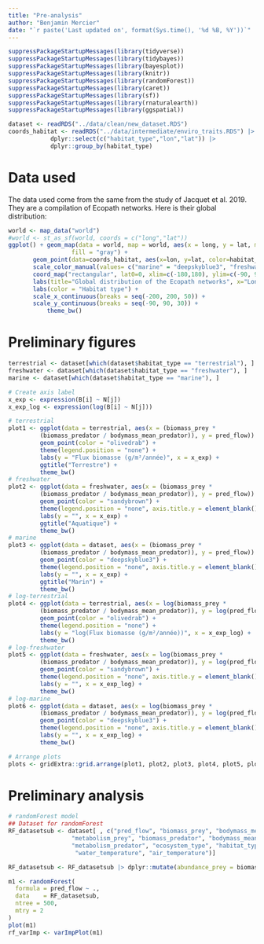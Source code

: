 ```yaml
---
title: "Pre-analysis"
author: "Benjamin Mercier"
date: "`r paste('Last updated on', format(Sys.time(), '%d %B, %Y'))`"
---
```


<!-- Load nedeed libraries -->
```r
suppressPackageStartupMessages(library(tidyverse))
suppressPackageStartupMessages(library(tidybayes))
suppressPackageStartupMessages(library(bayesplot))
suppressPackageStartupMessages(library(knitr))
suppressPackageStartupMessages(library(randomForest))
suppressPackageStartupMessages(library(caret))
suppressPackageStartupMessages(library(sf))
suppressPackageStartupMessages(library(rnaturalearth))
suppressPackageStartupMessages(library(ggspatial))

```

<!-- Load the data --> 
```r
dataset <- readRDS("../data/clean/new_dataset.RDS")
coords_habitat <- readRDS("../data/intermediate/enviro_traits.RDS") |>
			dplyr::select(c("habitat_type","lon","lat")) |>
			dplyr::group_by(habitat_type)
```

# Data used
The data used come from the same from the study of Jacquet et al. 2019. They are a compilation of Ecopath networks. Here is their global distribution:

```r
world <- map_data("world")
#world <- st_as_sf(world, coords = c("long","lat"))
ggplot() + geom_map(data = world, map = world, aes(x = long, y = lat, map_id=region),
                  fill = "gray") +
	   geom_point(data=coords_habitat, aes(x=lon, y=lat, color=habitat_type)) +
	   scale_color_manual(values= c("marine" = "deepskyblue3", "freshwater" = "sandybrown", "terrestrial" = "olivedrab")) +
	   coord_map("rectangular", lat0=0, xlim=c(-180,180), ylim=c(-90, 90)) +
	   labs(title="Global distribution of the Ecopath networks", x="Longitude", y="Latitude") +
	   labs(color = "Habitat type") + 
	   scale_x_continuous(breaks = seq(-200, 200, 50)) +
	   scale_y_continuous(breaks = seq(-90, 90, 30)) +
    	   theme_bw()
```

# Preliminary figures

```r
terrestrial <- dataset[which(dataset$habitat_type == "terrestrial"), ]
freshwater <- dataset[which(dataset$habitat_type == "freshwater"), ]
marine <- dataset[which(dataset$habitat_type == "marine"), ]

# Create axis label
x_exp <- expression(B[i] ~ N[j])
x_exp_log <- expression(log(B[i] ~ N[j]))

# terrestrial
plot1 <- ggplot(data = terrestrial, aes(x = (biomass_prey *
         (biomass_predator / bodymass_mean_predator)), y = pred_flow)) +
         geom_point(color = "olivedrab") +
         theme(legend.position = "none") +
         labs(y = "Flux biomasse (g/m²/année)", x = x_exp) +
         ggtitle("Terrestre") +
         theme_bw()
# freshwater
plot2 <- ggplot(data = freshwater, aes(x = (biomass_prey *
         (biomass_predator / bodymass_mean_predator)), y = pred_flow)) +
         geom_point(color = "sandybrown") +
         theme(legend.position = "none", axis.title.y = element_blank()) +
         labs(y = "", x = x_exp) +
         ggtitle("Aquatique") +
         theme_bw()
# marine
plot3 <- ggplot(data = dataset, aes(x = (biomass_prey *
         (biomass_predator / bodymass_mean_predator)), y = pred_flow)) +
         geom_point(color = "deepskyblue3") +
         theme(legend.position = "none", axis.title.y = element_blank()) +
         labs(y = "", x = x_exp) +
         ggtitle("Marin") +
         theme_bw()
# log-terrestrial
plot4 <- ggplot(data = terrestrial, aes(x = log(biomass_prey *
         (biomass_predator / bodymass_mean_predator)), y = log(pred_flow))) +
         geom_point(color = "olivedrab") +
         theme(legend.position = "none") +
         labs(y = "log(Flux biomasse (g/m²/année))", x = x_exp_log) +
         theme_bw()
# log-freshwater
plot5 <- ggplot(data = freshwater, aes(x = log(biomass_prey *
         (biomass_predator / bodymass_mean_predator)), y = log(pred_flow))) +
         geom_point(color = "sandybrown") +
         theme(legend.position = "none", axis.title.y = element_blank()) +
         labs(y = "", x = x_exp_log) +
         theme_bw()
# log-marine
plot6 <- ggplot(data = dataset, aes(x = log(biomass_prey *
         (biomass_predator / bodymass_mean_predator)), y = log(pred_flow))) +
         geom_point(color = "deepskyblue3") +
         theme(legend.position = "none", axis.title.y = element_blank()) +
         labs(y = "", x = x_exp_log) +
         theme_bw()

# Arrange plots
plots <- gridExtra::grid.arrange(plot1, plot2, plot3, plot4, plot5, plot6, nrow = 2, ncol=3)
```

# Preliminary analysis

```r
# randomForest model
## Dataset for randomForest
RF_datasetsub <- dataset[ , c("pred_flow", "biomass_prey", "bodymass_mean_prey",
                  "metabolism_prey", "biomass_predator", "bodymass_mean_predator",
                  "metabolism_predator", "ecosystem_type", "habitat_type",
                   "water_temperature", "air_temperature")]

RF_datasetsub <- RF_datasetsub |> dplyr::mutate(abundance_prey = biomass_prey / bodymass_mean_prey, abundance_predator = biomass_predator / bodymass_mean_predator)

m1 <- randomForest(
  formula = pred_flow ~ .,
  data    = RF_datasetsub,
  ntree = 500,
  mtry = 2
)
plot(m1)
rf_varImp <- varImpPlot(m1)
```